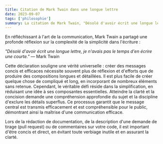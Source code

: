 ```yaml
---
title: Citation de Mark Twain dans une longue lettre
date: 2023-09-07
tags: ['philosophie']
summary: La citation de Mark Twain, "Désolé d'avoir écrit une longue lettre, je n'avais pas le temps d'en écrire une courte", met en évidence le défi de la concision. Simplifier le contenu à son essence nécessite une compréhension approfondie et des efforts, soulignant ainsi la valeur d'une communication concise.
---
```


En réfléchissant à l'art de la communication, Mark Twain a partagé une profonde réflexion sur la complexité de la simplicité dans l'écriture :

<cite>"Désolé d'avoir écrit une longue lettre, je n'avais pas le temps d'en écrire une courte."</cite>
— Mark Twain

Cette déclaration souligne une vérité universelle : créer des messages concis et efficaces nécessite souvent plus de réflexion et d'efforts que de produire des compositions longues et détaillées. Il est plus facile de créer quelque chose de compliqué et long, en incorporant de nombreux éléments sans retenue. Cependant, le véritable défi réside dans la simplification, en réduisant une idée à ses composantes essentielles. Atteindre la clarté et la concision demande une compréhension approfondie du sujet et la discipline d'exclure les détails superflus. Ce processus garantit que le message central est transmis efficacement et est compréhensible pour le public, démontrant ainsi la maîtrise d'une communication efficace.

Lors de la rédaction de documentation, de la description d'une demande de tirage (pull request) ou de commentaires sur votre code, il est important d'être concis et direct, en évitant toute verbiage inutile et en assurant la clarté.
